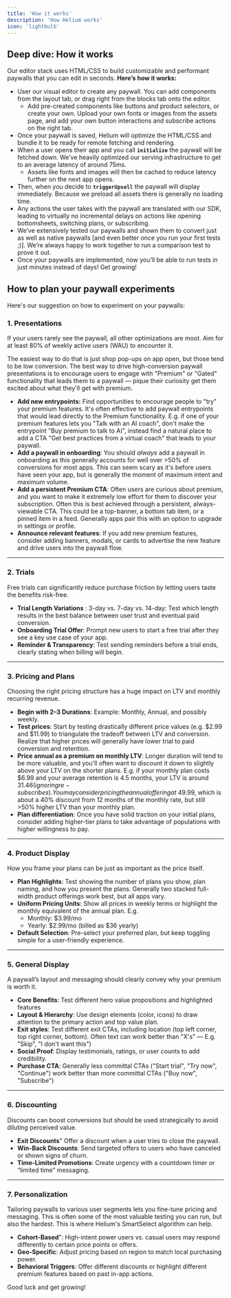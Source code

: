 ```yaml
---
title: 'How it works'
description: 'How Helium works'
icon: 'lightbulb'
---
```


## **Deep dive: How it works**


Our editor stack uses HTML/CSS to build customizable and performant paywalls that you can edit in seconds. **Here’s how it works:**

-   User our visual editor to create any paywall. You can add components from the layout tab, or drag right from the blocks tab onto the editor.
    -   Add pre-created components like buttons and product selectors, or create your own. Upload your own fonts or images from the assets page, and add your own button interactions and subscribe actions on the right tab.
-   Once your paywall is saved, Helium will optimize the HTML/CSS and bundle it to be ready for remote fetching and rendering.
-   When a user opens their app and you call **`initialize`** the paywall will be fetched down. We’ve heavily optimized our serving infrastructure to get to an average latency of around 75ms.
    -   Assets like fonts and images will then be cached to reduce latency further on the next app opens.
-   Then, when you decide to **`triggerUpsell`** the paywall will display immediately. Because we preload all assets there is generally no loading time.
-   Any actions the user takes with the paywall are translated with our SDK, leading to virtually no incremental delays on actions like opening bottomsheets, switching plans, or subscribing.
-   We’ve extensively tested our paywalls and shown them to convert just as well as native paywalls [and even better once you run your first tests ;)]. We’re always happy to work together to run a comparison test to prove it out.
-   Once your paywalls are implemented, now you’ll be able to run tests in just minutes instead of days! Get growing!

## **How to plan your paywall experiments**

Here's our suggestion on how to experiment on your paywalls: 

### 1. Presentations

If your users rarely see the paywall, all other optimizations are moot. Aim for at least 80% of weekly active users (WAU) to encounter it. 

The easiest way to do that is just shop pop-ups on app open, but those tend to be low conversion. The best way to drive high-conversion paywall presentations is to encourage users to engage with "Premium" or "Gated" functionality that leads them to a paywall — pique their curiosity get them excited about what they'll get with premium.

- **Add new entrypoints:** Find opportunities to encourage people to "try" your premium features. It's often effective to add paywall entrypoints that would lead directly to the Premium functionality. E.g. if one of your premium features lets you "Talk with an AI coach", don't make the entrypoint "Buy premium to talk to AI", instead find a natural place to add a CTA "Get best practices from a virtual coach" that leads to your paywall.
- **Add a paywall in onboarding**: You should *always* add a paywall in onboarding as this generally accounts for well over >50% of conversions for most apps. This can seem scary as it's before users have seen your app, but is generally the moment of maximum intent and maximum volume. 
- **Add a persistent Premium CTA**: Often users are curious about premium, and you want to make it extremely low effort for them to discover your subscription. Often this is best achieved through a persistent, always-viewable CTA. This could be a top-banner, a bottom tab item, or a pinned item in a feed. Generally apps pair this with an option to upgrade in settings or profile.
- **Announce relevant features**: If you add new premium features, consider adding banners, modals, or cards to advertise the new feature and drive users into the paywall flow. 

----------

### 2. Trials

Free trials can significantly reduce purchase friction by letting users taste the benefits risk-free.

-   **Trial Length Variations** :   3-day vs. 7-day vs. 14-day: Test which length results in the best balance between user trust and eventual paid conversion.
-   **Onboarding Trial Offer**:   Prompt new users to start a free trial after they see a key use case of your app.
-   **Reminder & Transparency**: Test sending reminders before a trial ends, clearly stating when billing will begin.

----------

### 3. Pricing and Plans

Choosing the right pricing structure has a huge impact on LTV and monthly recurring revenue.

-   **Begin with 2–3 Durations**: Example: Monthly, Annual, and possibly weekly.
-   **Test prices**: Start by testing drastically different price values (e.g. $2.99 and $11.99) to triangulate the tradeoff between LTV and conversion. Realize that higher prices will generally have lower trial to paid conversion and retention. 
-   **Price annual as a premium on monthly LTV**:  Longer duration will tend to be more valuable, and you'll often want to discount it down to slightly above your LTV on the shorter plans. E.g. if your monthly plan costs $6.99 and your average retention is 4.5 months, your LTV is around $31.46 (ignoring re-subscribes). You may consider pricing the annual offering at ~$49.99, which is about a 40% discount from 12 months of the monthly rate, but still >50% higher LTV than your monthly plan.
-   **Plan differentiation**: Once you have solid traction on your initial plans, consider adding higher-tier plans to take advantage of populations with higher willingness to pay. 

----------

### 4. Product Display

How you frame your plans can be just as important as the price itself.

-   **Plan Highlights**: Test showing the number of plans you show, plan naming, and how you present the plans. Generally two stacked full-width product offerings work best, but all apps vary. 
-   **Uniform Pricing Units**: Show all prices in weekly terms or highlight the monthly equivalent of the annual plan. E.g. 
	- Monthly:  $3.99/mo 
	- Yearly: $2.99/mo (billed as $36 yearly)
-   **Default Selection**: Pre-select your preferred plan, but keep toggling simple for a user-friendly experience.

----------

### 5. General Display

A paywall’s layout and messaging should clearly convey why your premium is worth it.

-   **Core Benefits**: Test different hero value propositions and highlighted features
-   **Layout & Hierarchy**:    Use design elements (color, icons) to draw attention to the primary action and top value plan.
-   **Exit styles**:  Test different exit CTAs, including location (top left corner, top right corner, bottom). Often text can work better than "X's" — E.g. "Skip", "I don't want this")
-   **Social Proof**: Display testimonials, ratings, or user counts to add credibility.
-   **Purchase CTA**: Generally less committal CTAs ("Start trial", "Try now", "Continue") work better than more committal CTAs ("Buy now", "Subscribe")

----------

### 6. Discounting

Discounts can boost conversions but should be used strategically to avoid diluting perceived value.

-   **Exit Discounts**" Offer a discount when a user tries to close the paywall.
-   **Win-Back Discounts**: Send targeted offers to users who have canceled or shown signs of churn.
-   **Time-Limited Promotions**: Create urgency with a countdown timer or “limited time” messaging.

----------

### 7. Personalization

Tailoring paywalls to various user segments lets you fine-tune pricing and messaging. This is often some of the most valuable testing you can run, but also the hardest. This is where Helium's SmartSelect algorithm can help. 

-   **Cohort-Based**": High-intent power users vs. casual users may respond differently to certain price points or offers.
-   **Geo-Specific**:    Adjust pricing based on region to match local purchasing power.
-   **Behavioral Triggers**: Offer different discounts or highlight different premium features based on past in-app actions.

Good luck and get growing!